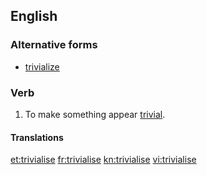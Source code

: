 ==English==

===Alternative forms===
* {{qualifier|US}} [[trivialize]]

===Verb===
{{en-verb|trivialis|es}}

# {{transitive|British spelling}} To make something appear [[trivial]].

====Translations====
{{trans-see|trivialize}}

[[et:trivialise]]
[[fr:trivialise]]
[[kn:trivialise]]
[[vi:trivialise]]